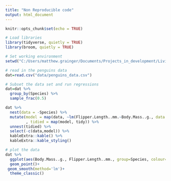 ```yaml
---
title: "Non Reproducible code"
output: html_document
---
```


```r
knitr::opts_chunk$set(echo = TRUE)
```

```r
# Load libraries
library(tidyverse, quietly = TRUE)
library(broom, quietly = TRUE)
```

```r
# Set working environment
setwd("C:/Users/matthew.grainger/Documents/Projects_in_development/LivingNorwayOpenLab")
```

```r
# read in the penguins data
dat=read.csv("data/penguins_data.csv")
```


```r
# Subset the data set and run regressions
dat=dat %>% 
  group_by(Species) %>% 
  sample_frac(0.5)

dat %>% 
  nest(data = -Species) %>%
  mutate(model = map(data, ~lm(Flipper.Length..mm.~Body.Mass..g., data = .))
         , tidied = map(model, tidy)) %>% 
  unnest(tidied) %>% 
  select(-c(data,model)) %>% 
  kableExtra::kable() %>% 
  kableExtra::kable_styling()

```
```r
# plot the data
dat %>% 
  ggplot(aes(Body.Mass..g., Flipper.Length..mm., group=Species, colour=Species))+
  geom_point()+
 geom_smooth(method='lm')+
  theme_classic()
```

